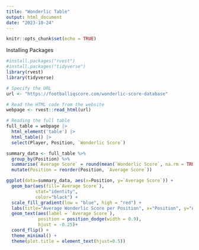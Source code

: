 ---
title: "Wonderlic Table"
output: html_document
date: "2023-10-24"
---

```{r setup, include=FALSE}
knitr::opts_chunk$set(echo = TRUE)
```

Installing Packages
```{r}

#install.packages("rvest")
#install.packages("tidyverse")
library(rvest)
library(tidyverse)
```

```{r data_import}
# Specify the URL
url <- "https://footballiqscore.com/wonderlic-score-database"

# Read the HTML code from the website
webpage <- rvest::read_html(url)

# Reading the full table
full_table = webpage |> 
  html_element('table') |> 
  html_table() |>
  select(Player, Position, `Wonderlic Score`)
```

```{r plot}
summary_data <- full_table %>%
  group_by(Position) %>%
  summarise(`Average Score` = round(mean(`Wonderlic Score`, na.rm = TRUE),0)) %>%
  mutate(Position = reorder(Position, `Average Score`))

ggplot(data=summary_data, aes(x=Position, y=`Average Score`)) +
  geom_bar(aes(fill=`Average Score`),
           stat="identity",
           color="black") +
  scale_fill_gradient(low = "blue", high = "red") +
  labs(title="Average Wonderlic Score per Position", x="Position", y="Average Score") +
  geom_text(aes(label = `Average Score`), 
            position = position_dodge(width = 0.9), 
            hjust = -0.25)+
  coord_flip() +
  theme_minimal() +
  theme(plot.title = element_text(hjust=0.5))
```


